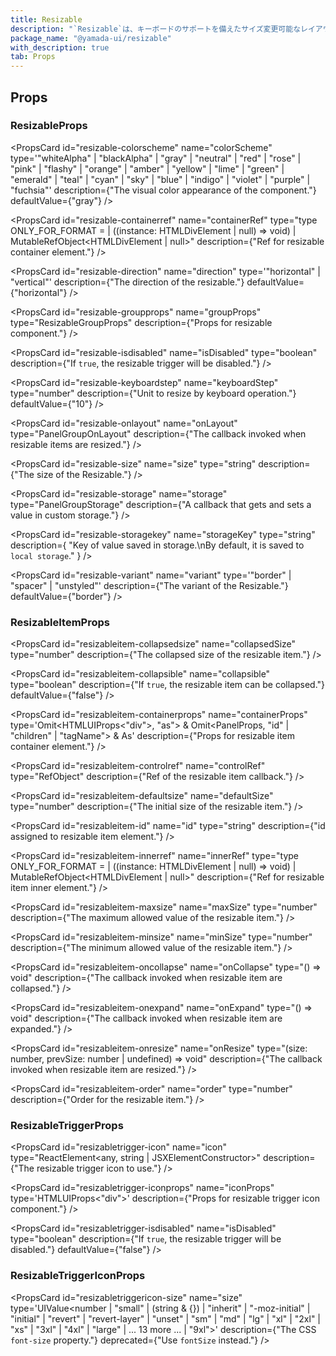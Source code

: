 ```yaml
---
title: Resizable
description: "`Resizable`は、キーボードのサポートを備えたサイズ変更可能なレイアウトコンポーネントです。"
package_name: "@yamada-ui/resizable"
with_description: true
tab: Props
---
```


## Props

### ResizableProps

<PropsCard
  id="resizable-colorscheme"
  name="colorScheme"
  type='"whiteAlpha" | "blackAlpha" | "gray" | "neutral" | "red" | "rose" | "pink" | "flashy" | "orange" | "amber" | "yellow" | "lime" | "green" | "emerald" | "teal" | "cyan" | "sky" | "blue" | "indigo" | "violet" | "purple" | "fuchsia"'
  description={"The visual color appearance of the component."}
  defaultValue={"gray"}
/>

<PropsCard
  id="resizable-containerref"
  name="containerRef"
  type="type ONLY_FOR_FORMAT =
  | ((instance: HTMLDivElement | null) => void)
  | MutableRefObject<HTMLDivElement | null>"
  description={"Ref for resizable container element."}
/>

<PropsCard
  id="resizable-direction"
  name="direction"
  type='"horizontal" | "vertical"'
  description={"The direction of the resizable."}
  defaultValue={"horizontal"}
/>

<PropsCard
  id="resizable-groupprops"
  name="groupProps"
  type="ResizableGroupProps"
  description={"Props for resizable component."}
/>

<PropsCard
  id="resizable-isdisabled"
  name="isDisabled"
  type="boolean"
  description={"If `true`, the resizable trigger will be disabled."}
/>

<PropsCard
  id="resizable-keyboardstep"
  name="keyboardStep"
  type="number"
  description={"Unit to resize by keyboard operation."}
  defaultValue={"10"}
/>

<PropsCard
  id="resizable-onlayout"
  name="onLayout"
  type="PanelGroupOnLayout"
  description={"The callback invoked when resizable items are resized."}
/>

<PropsCard
  id="resizable-size"
  name="size"
  type="string"
  description={"The size of the Resizable."}
/>

<PropsCard
  id="resizable-storage"
  name="storage"
  type="PanelGroupStorage"
  description={"A callback that gets and sets a value in custom storage."}
/>

<PropsCard
  id="resizable-storagekey"
  name="storageKey"
  type="string"
  description={
    "Key of value saved in storage.\nBy default, it is saved to `local storage`."
  }
/>

<PropsCard
  id="resizable-variant"
  name="variant"
  type='"border" | "spacer" | "unstyled"'
  description={"The variant of the Resizable."}
  defaultValue={"border"}
/>

### ResizableItemProps

<PropsCard id="resizableitem-as" name="as" type="keyof HTMLElementTagNameMap" />

<PropsCard
  id="resizableitem-collapsedsize"
  name="collapsedSize"
  type="number"
  description={"The collapsed size of the resizable item."}
/>

<PropsCard
  id="resizableitem-collapsible"
  name="collapsible"
  type="boolean"
  description={"If `true`, the resizable item can be collapsed."}
  defaultValue={"false"}
/>

<PropsCard
  id="resizableitem-containerprops"
  name="containerProps"
  type='Omit<HTMLUIProps<"div">, "as"> &
  Omit<PanelProps, "id" | "children" | "tagName"> &
  As'
  description={"Props for resizable item container element."}
/>

<PropsCard
  id="resizableitem-controlref"
  name="controlRef"
  type="RefObject<ImperativePanelHandle>"
  description={"Ref of the resizable item callback."}
/>

<PropsCard
  id="resizableitem-defaultsize"
  name="defaultSize"
  type="number"
  description={"The initial size of the resizable item."}
/>

<PropsCard
  id="resizableitem-id"
  name="id"
  type="string"
  description={"id assigned to resizable item element."}
/>

<PropsCard
  id="resizableitem-innerref"
  name="innerRef"
  type="type ONLY_FOR_FORMAT =
  | ((instance: HTMLDivElement | null) => void)
  | MutableRefObject<HTMLDivElement | null>"
  description={"Ref for resizable item inner element."}
/>

<PropsCard
  id="resizableitem-maxsize"
  name="maxSize"
  type="number"
  description={"The maximum allowed value of the resizable item."}
/>

<PropsCard
  id="resizableitem-minsize"
  name="minSize"
  type="number"
  description={"The minimum allowed value of the resizable item."}
/>

<PropsCard
  id="resizableitem-oncollapse"
  name="onCollapse"
  type="() => void"
  description={"The callback invoked when resizable item are collapsed."}
/>

<PropsCard
  id="resizableitem-onexpand"
  name="onExpand"
  type="() => void"
  description={"The callback invoked when resizable item are expanded."}
/>

<PropsCard
  id="resizableitem-onresize"
  name="onResize"
  type="(size: number, prevSize: number | undefined) => void"
  description={"The callback invoked when resizable item are resized."}
/>

<PropsCard
  id="resizableitem-order"
  name="order"
  type="number"
  description={"Order for the resizable item."}
/>

### ResizableTriggerProps

<PropsCard
  id="resizabletrigger-as"
  name="as"
  type="keyof HTMLElementTagNameMap"
/>

<PropsCard
  id="resizabletrigger-icon"
  name="icon"
  type="ReactElement<any, string | JSXElementConstructor<any>>"
  description={"The resizable trigger icon to use."}
/>

<PropsCard
  id="resizabletrigger-iconprops"
  name="iconProps"
  type='HTMLUIProps<"div">'
  description={"Props for resizable trigger icon component."}
/>

<PropsCard
  id="resizabletrigger-isdisabled"
  name="isDisabled"
  type="boolean"
  description={"If `true`, the resizable trigger will be disabled."}
  defaultValue={"false"}
/>

### ResizableTriggerIconProps

<PropsCard
  id="resizabletriggericon-size"
  name="size"
  type='UIValue<number | "small" | (string & {}) | "inherit" | "-moz-initial" | "initial" | "revert" | "revert-layer" | "unset" | "sm" | "md" | "lg" | "xl" | "2xl" | "xs" | "3xl" | "4xl" | "large" | ... 13 more ... | "9xl">'
  description={"The CSS `font-size` property."}
  deprecated={"Use `fontSize` instead."}
/>
